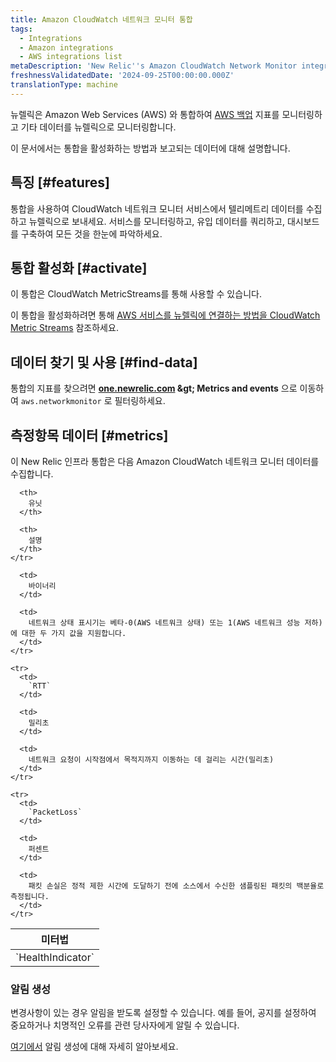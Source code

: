```yaml
---
title: Amazon CloudWatch 네트워크 모니터 통합
tags:
  - Integrations
  - Amazon integrations
  - AWS integrations list
metaDescription: 'New Relic''s Amazon CloudWatch Network Monitor integration: what data it reports and how to enable it.'
freshnessValidatedDate: '2024-09-25T00:00:00.000Z'
translationType: machine
---
```


뉴렐릭은 Amazon Web Services (AWS) 와 통합하여 [AWS 백업](https://docs.aws.amazon.com/AmazonCloudWatch/latest/monitoring/nw-monitor-create-console.html) 지표를 모니터링하고 기타 데이터를 뉴렐릭으로 모니터링합니다.

이 문서에서는 통합을 활성화하는 방법과 보고되는 데이터에 대해 설명합니다.

## 특징 [#features]

통합을 사용하여 CloudWatch 네트워크 모니터 서비스에서 텔리메트리 데이터를 수집하고 뉴렐릭으로 보내세요. 서비스를 모니터링하고, 유입 데이터를 쿼리하고, 대시보드를 구축하여 모든 것을 한눈에 파악하세요.

## 통합 활성화 [#activate]

이 통합은 CloudWatch MetricStreams를 통해 사용할 수 있습니다.

이 통합을 활성화하려면 통해 [AWS 서비스를 뉴렐릭에 연결하는 방법을 CloudWatch Metric Streams](/docs/infrastructure/amazon-integrations/connect/aws-metric-stream-setup/) 참조하세요.

## 데이터 찾기 및 사용 [#find-data]

통합의 지표를 찾으려면 <DNT>**[one.newrelic.com](https://one.newrelic.com/all-capabilities) &amp;gt; Metrics and events**</DNT> 으로 이동하여 `aws.networkmonitor` 로 필터링하세요.

## 측정항목 데이터 [#metrics]

이 New Relic 인프라 통합은 다음 Amazon CloudWatch 네트워크 모니터 데이터를 수집합니다.

<table>
  <thead>
    <tr>
      <th style={{ width: "220px" }}>
        미터법
      </th>

      <th>
        유닛
      </th>

      <th>
        설명
      </th>
    </tr>
  </thead>

  <tbody>
    <tr>
      <td>
        `HealthIndicator`
      </td>

      <td>
        바이너리
      </td>

      <td>
        네트워크 상태 표시기는 베타-0(AWS 네트워크 상태) 또는 1(AWS 네트워크 성능 저하)에 대한 두 가지 값을 지원합니다.
      </td>
    </tr>

    <tr>
      <td>
        `RTT`
      </td>

      <td>
        밀리초
      </td>

      <td>
        네트워크 요청이 시작점에서 목적지까지 이동하는 데 걸리는 시간(밀리초)
      </td>
    </tr>

    <tr>
      <td>
        `PacketLoss`
      </td>

      <td>
        퍼센트
      </td>

      <td>
        패킷 손실은 정적 제한 시간에 도달하기 전에 소스에서 수신한 샘플링된 패킷의 백분율로 측정됩니다.
      </td>
    </tr>
  </tbody>
</table>

### 알림 생성

변경사항이 있는 경우 알림을 받도록 <InlinePopover type="alerts" />설정할 수 있습니다. 예를 들어, 공지를 설정하여 중요하거나 치명적인 오류를 관련 당사자에게 알릴 수 있습니다.

[여기에서](/docs/alerts-applied-intelligence/new-relic-alerts/learn-alerts/introduction-alerts/) 알림 생성에 대해 자세히 알아보세요.